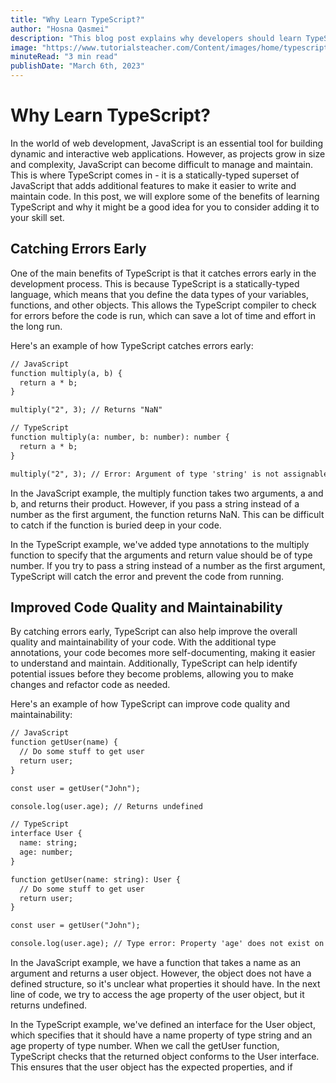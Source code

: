 ---
title: "Why Learn TypeScript?"
author: "Hosna Qasmei"
description: "This blog post explains why developers should learn TypeScript and how it can improve the quality and maintainability of their code. It includes examples and code snippets to illustrate the benefits of TypeScript over JavaScript."
image: "https://www.tutorialsteacher.com/Content/images/home/typescript.svg"
minuteRead: "3 min read"
publishDate: "March 6th, 2023"
---

# Why Learn TypeScript?
In the world of web development, JavaScript is an essential tool for building dynamic and interactive web applications. However, as projects grow in size and complexity, JavaScript can become difficult to manage and maintain. This is where TypeScript comes in - it is a statically-typed superset of JavaScript that adds additional features to make it easier to write and maintain code. In this post, we will explore some of the benefits of learning TypeScript and why it might be a good idea for you to consider adding it to your skill set.

## Catching Errors Early
One of the main benefits of TypeScript is that it catches errors early in the development process. This is because TypeScript is a statically-typed language, which means that you define the data types of your variables, functions, and other objects. This allows the TypeScript compiler to check for errors before the code is run, which can save a lot of time and effort in the long run.

Here's an example of how TypeScript catches errors early:

```html
// JavaScript
function multiply(a, b) {
  return a * b;
}

multiply("2", 3); // Returns "NaN"
```

```html
// TypeScript
function multiply(a: number, b: number): number {
  return a * b;
}

multiply("2", 3); // Error: Argument of type 'string' is not assignable to parameter of type 'number'
```

In the JavaScript example, the multiply function takes two arguments, a and b, and returns their product. However, if you pass a string instead of a number as the first argument, the function returns NaN. This can be difficult to catch if the function is buried deep in your code.

In the TypeScript example, we've added type annotations to the multiply function to specify that the arguments and return value should be of type number. If you try to pass a string instead of a number as the first argument, TypeScript will catch the error and prevent the code from running.

## Improved Code Quality and Maintainability
By catching errors early, TypeScript can also help improve the overall quality and maintainability of your code. With the additional type annotations, your code becomes more self-documenting, making it easier to understand and maintain. Additionally, TypeScript can help identify potential issues before they become problems, allowing you to make changes and refactor code as needed.

Here's an example of how TypeScript can improve code quality and maintainability:

```html
// JavaScript
function getUser(name) {
  // Do some stuff to get user
  return user;
}

const user = getUser("John");

console.log(user.age); // Returns undefined
```

```html
// TypeScript
interface User {
  name: string;
  age: number;
}

function getUser(name: string): User {
  // Do some stuff to get user
  return user;
}

const user = getUser("John");

console.log(user.age); // Type error: Property 'age' does not exist on type 'User'
```


In the JavaScript example, we have a function that takes a name as an argument and returns a user object. However, the object does not have a defined structure, so it's unclear what properties it should have. In the next line of code, we try to access the age property of the user object, but it returns undefined.

In the TypeScript example, we've defined an interface for the User object, which specifies that it should have a name property of type string and an age property of type number. When we call the getUser function, TypeScript checks that the returned object conforms to the User interface. This ensures that the user object has the expected properties, and if

